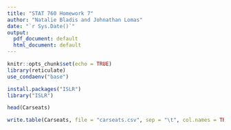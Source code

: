 ```yaml
---
title: "STAT 760 Homework 7"
author: "Natalie Bladis and Johnathan Lomas"
date: "`r Sys.Date()`"
output:
  pdf_document: default
  html_document: default
---
```


```r
knitr::opts_chunk$set(echo = TRUE)
library(reticulate)
use_condaenv("base")
```


```r
install.packages("ISLR")
library("ISLR")

```


```r
head(Carseats)

write.table(Carseats, file = "carseats.csv", sep = "\t", col.names = TRUE, row.names = FALSE, fileEncoding = "")

```